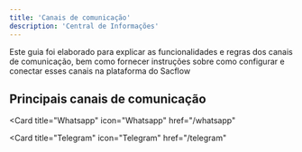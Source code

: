 ```yaml
---
title: 'Canais de comunicação'
description: 'Central de Informações'
---
```


<Note>
  Este guia foi elaborado para explicar as funcionalidades e regras dos canais de comunicação, bem como fornecer instruções sobre como configurar e conectar esses canais na plataforma do Sacflow
</Note>

## Principais canais de comunicação

<Card
  title="Whatsapp"
  icon="Whatsapp"
  href="/whatsapp"
>
  
</Card>

<Card
  title="Telegram"
  icon="Telegram"
  href="/telegram"
>
</Card>



